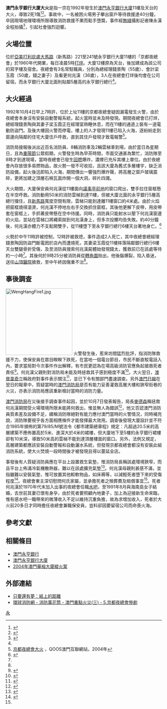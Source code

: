 {{Infobox Conflagration
|title=澳門永亨銀行大廈大火
|image=1992MacauNightClubFire1.jpg
|image_size=300
|caption=
|location={{MAC-1976}}
|coordinates=
|date=1992年10月4日
|time=07時許
|timezone=[[UTC+8|UTC+8]]
|cause=漏電
|fatalities=2人
|injuries=1人
}}
'''澳門永亨銀行大廈大火'''是指一宗在1992年發生於[[澳門永亨銀行大廈|澳門永亨銀行大廈]]11樓及天台的大火，導致2死1傷<ref>{{cite news|publisher=[[星島日報|星島日報]]第一版|date=1992年10月5日|title=澳門夜總會冲天大火災兩死一傷 市民目睹職員攀窗待救墮樓慘況 群情洶湧指責救人無方·消防官稱難以接近現場}}</ref><ref name="明報">{{cite news|publisher=[[明報|明報]]第三版|date=1992年10月5日|title=澳門夜總會大火二死一傷 看更攀窗待援終墮斃}}</ref>。事故中，一名被困火場男子攀出窗戶等待救援達40分鐘，卒因現場地理環境所限導致消防救援不果而鬆手墮斃，事件經[[無綫新聞|無綫]]攝影記者陳永漢全程拍攝<ref>{{cite web |title=新聞報導 |url=https://www.youtube.com/watch?v=fMEf3n-bzQ8 |publisher=[[無綫新聞|無綫新聞]] |date=1992年10月4日 }}{{zh-yue}}</ref>，引起社會強烈迴響。

==火場位置==
位於[[亞美打利庇盧大馬路|亞美打利庇盧大馬路]]（新馬路）221至241號永亨銀行大廈11樓的「京都夜總會」於1960年代開業，每日凌晨5時[[打烊|打烊]]。大廈12樓原為天台，後加建成為該公司的寫字樓及宿舍。夜總會有3名常駐職員，分別為總經理錢景陶（55歲）、會計梁玉霞（50歲，錢之妻子）及看更何兆漢（36歲），3人在夜總會打烊後均會在公司留宿。而永亨銀行大廈北面則貼鄰5層高的永亨銀行總行<ref name="明報"/>。

==大火經過==
1992年10月4日早上7時許，位於上址11樓的京都夜總會疑因漏電發生火警，由於夜總會本身沒有安裝自動警報系統，起火當時並未及時發現。期間夜總會已打烊，總經理錢景陶與其妻子梁玉霞正在經理室熟睡休息，而在11樓的通道上裝有一道電動防盜門。及後大樓因火警而停電，樓上的人才發現11樓已陷入火海，逐紛紛走到窗邊向隔鄰的住宅大廈住戶呼救，直到其住戶發現才致電報警<ref name="ref3">[http://bbs.qoos.com/viewthread.php?tid=798831&extra=&page=3 京都夜總會大火] {{Wayback|url=http://bbs.qoos.com/viewthread.php?tid=798831&extra=&page=3 |date=20140109213614 }}，QOOS澳門互聯網站，2004年</ref>。

消防局接報後派出近百名消防員、8輛消防車及2輛雲梯車到場，由於當日為星期日，且為[[重陽節|重陽節]]公眾假期，火警發生時為早茶時間，市面交通甚為繁忙，消防隊至8時才到達現場，當時夜總會已發生[[回燃|回燃]]爆炸，濃煙已充斥其樓上單位。由於夜總會內存放很多易燃物品，故火勢一發不可收拾，且該大廈為舊式多層樓宇，缺乏消防設備，起火後迅即陷入火海，期間傳出一響強烈爆炸聲，將高層之窗戶玻璃震碎，更將加建之頂層石棉瓦面炸開一個大洞，碎片四濺。

{{multiple image
 | image1=1992MacauNightClubFire2.jpg
 | alt1=
 | image2=MacauWengHangMap1.jpg
 | alt2=
 | image3=
 | alt3=
 | footer=消防員多次拋擲繩索均告失敗，最後目送何兆漢一躍而下，引起社會強烈迴響。右圖為永亨銀行大廈樓面圖。
 | footer_background=#D3D3D3
 | background color=#
 | footer_align=
 | width=215
}}
大火期間，大廈保安員何兆漢從11樓面向[[議事亭前地|議事亭前地]]的窗口爬出，雙手拉住窗框懸在半空呼救。消防動用50米的消防雲梯到達11樓，但被大廈北面的永亨銀行5層高總行擋住，且[[新馬路|新馬路]]寬度空間有限，雲梯只能到達離11樓窗口約4米處。由於火焰把窗框燒得滾燙，何兆漢不停地左右手交換抓住窗框，其後他更解下皮帶，用皮帶套在窗框上，手抓著皮帶懸在空中待援。同時，消防員只能射水以壓下何兆漢窗邊的火焰，並站在雲梯口將繩索拋到何兆漢身上，但多次投擲均告失敗。約40分鐘後，何兆漢亦體力不支鬆開雙手，從11樓墮下至永亨銀行總行6樓天台著地身亡。<ref name="tdm">{{cite news|publisher=[[澳廣視|澳廣視]]|date=1992年10月4日|title=[[澳廣視午間新聞|午間新聞]]}}</ref>

火勢於中午11時許被控制，12時許被救熄，事件造成2人死亡，其中夜總會總經理錢景陶因防盜門斷電困於店內而遭燒死，其妻梁玉霞從11樓摔落隔鄰銀行總行6樓天台雙腿骨折受傷，及至消防員搜索何兆漢屍體始發現錢太，獲救前已在該處等待約一小時<ref name="華僑日報"/>。其後何於9時25分被消防員從[[轉角圍|轉角圍]]抬出，他後腦爆裂，陷入昏迷，送往[[山頂醫院|山頂醫院]]搶救，至中午終因傷重不治<ref name="tdm"/>。

==事後調查==
[[File:WengHangFire1.jpg|215px]]
火警發生後，惹來坊間猛烈批評，指消防隊救援不力，使保安員在眾目睽睽下跌死，在當地一個電台節目，市民不斷直駁電話入內，要求當局對今次事件作出解釋，有市民更認為在場高級消防官應負起搶救死者責任<ref name="華僑日報">{{cite news|publisher=[[華僑日報|華僑日報]]第十一版|date=1992年10月6日|title=澳門大火兩人死亡 各方質疑救火效率 電台節目要求政府作出解釋}}</ref>。何兆漢父親則對消防局未能及時拯救其子感到極度不滿<ref>{{cite news|publisher=[[明報|明報]]第四版|date=1992年10月6日|title=澳京都大火看更慘死 消防能力惹爭議 澳督已下令徹查}}</ref>。大火翌日，[[澳督|澳督]][[韋奇立|韋奇立]]稱政府對事件表示關注<ref>{{cite news|publisher=[[華僑日報|華僑日報]]第十一版|date=1992年10月6日|title=候任議員批評火災慘劇 指消防隊缺乏應變能力}}</ref>，並已下令有關部門盡速調查。另外[[澳門日報|澳門日報]]在翌日的報章中，質疑當時的[[澳門消防局|澳門消防局]]是否有能力妥善灌救高層大樓和狹窄街巷的火災，亦表示消防局應該重新檢討當時的消防力量。

[[澳門消防局|澳門消防局]]在災後接手調查事件起因，並於10月7日發表報告，局長[[麥德森|麥德森]]稱拯救何兆漢期間受火場環境所限未能將何救出，惟並無人為錯誤<ref>{{cite news|publisher=[[星島日報|星島日報]]第十四版|date=1992年10月8日|title=澳門奪命火雖受各方責難 發表報告無人為錯誤}}</ref>，他又否認澳門消防員質素差及設備不足，續稱消防隊絕對有能力應付澳門當時的火警情況，同時補充說，消防隊要視乎各方面相應條件才能發揮最大效用。調查後發現大廈設計並不符合1985年頒佈的第79/85/M號法令《都市建築總章程》規定：凡超過20.5米的高層建築不應佈置高於5米、進深大於4米的裙樓，但大廈地下至5樓的永亨銀行裙樓卻有10米深，導致50米高的雲梯不能到達頂層樓面的窗口。另外，法例又規定，高層建築都應該安裝自動警報和自動灑水系統，但發現京都夜總會都沒有安裝此組消防系統，使大火焚燒一段時間後才被發現且得以蔓延全店。

事發後有人質疑消防員應在平台上設置救生氣墊，惟消防局長稱該處環境狹窄，而且平台上佈滿冷氣機散熱器，難以在該處擴充氣墊<ref>{{cite news|publisher=[[星島日報|星島日報]]第十八版|date=1992年10月6日|title=大火慘劇震撼濠江 澳督下令徹查研究是否追究責任 輿論壓力如山消防局緊急會商}}</ref>。何兆漢母親則甚感不滿，並指雖難以安裝氣墊，惟可放置其他較軟物品，如床褥等，以減輕死者墮下來的受傷程度<ref name="星島日報">{{cite news|publisher=[[星島日報|星島日報]]第十八版|date=1992年10月6日|title=妻在海南身懷六甲 夫籌奶粉兼職罹難}}</ref>。夜總會東主深切慰問何氏家屬，並承擔死者之殮葬費及賠償事宜<ref name="星島日報"/>。死者何兆漢於1970年代末加入出事的夜總會任職[[水吧|水吧]]，至1991年8月與海南島女子結婚，去世前其妻已懷有身孕，由於死者要照顧內地妻子，加上為迎接新生命來臨，惟有感水吧一職帶來的微薄收入不足以維持沉重負擔，故為求增加收入，死者於大火前20多日才同時擔任夜總會兼職保安員，豈料卻因要留宿公司而命喪火海。

==參考文獻==
<div class="references-small">
<references />
</div>

==相關條目==
*[[澳門永亨銀行|澳門永亨銀行]]
*[[澳門永亨銀行大廈|澳門永亨銀行大廈]]
*[[2004年澳門華榕大廈縱火案|2004年澳門華榕大廈縱火案]]

==外部連結==
*[http://city.udn.com/v1/blog/article/article.jsp?uid=kitty191&f_ART_ID=424140 只要還有夢：紙上的距離] {{Wayback|url=http://city.udn.com/v1/blog/article/article.jsp?uid=kitty191&f_ART_ID=424140 |date=20160305015144 }}
*[https://web.archive.org/web/20071010053542/http://www.globalfire.cn/show_detail.asp?id=5229 環球消防網 - 消防萬花筒 - 澳門重點火災(三) - 5.京都夜總會慘劇] {{zh-cn}}


{{澳門致命火災}}

[[Category:澳門火災|永]]